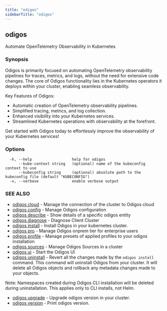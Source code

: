 ```yaml
---
title: "odigos"
sidebarTitle: "odigos"
---
```

## odigos

Automate OpenTelemetry Observability in Kubernetes

### Synopsis

Odigos is primarily focused on automating OpenTelemetry observability pipelines for traces, metrics, and logs, without the need for extensive code changes. The core of Odigos functionality lies in the Kubernetes operators it deploys within your cluster, enabling seamless observability.

Key Features of Odigos:
- Automatic creation of OpenTelemetry observability pipelines.
- Simplified tracing, metrics, and log collection.
- Enhanced visibility into your Kubernetes services.
- Streamlined Kubernetes operations with observability at the forefront.

Get started with Odigos today to effortlessly improve the observability of your Kubernetes services!

### Options

```
  -h, --help                  help for odigos
      --kube-context string   (optional) name of the kubeconfig context to use
      --kubeconfig string     (optional) absolute path to the kubeconfig file (default "KUBECONFIG")
  -v, --verbose               enable verbose output
```

### SEE ALSO

* [odigos cloud](/cli/odigos_cloud)	 - Manage the connection of the cluster to Odigos cloud
* [odigos config](/cli/odigos_config)	 - Manage Odigos configuration
* [odigos describe](/cli/odigos_describe)	 - Show details of a specific odigos entity
* [odigos diagnose](/cli/odigos_diagnose)	 - Diagnose Client Cluster
* [odigos install](/cli/odigos_install)	 - Install Odigos in your kubernetes cluster.
* [odigos pro](/cli/odigos_pro)	 - Manage Odigos onprem tier for enterprise users
* [odigos profile](/cli/odigos_profile)	 - Manage presets of applied profiles to your odigos installation
* [odigos sources](/cli/odigos_sources)	 - Manage Odigos Sources in a cluster
* [odigos ui](/cli/odigos_ui)	 - Start the Odigos UI
* [odigos uninstall](/cli/odigos_uninstall)	 - Revert all the changes made by the `odigos install` command.
This command will uninstall Odigos from your cluster. It will delete all Odigos objects
and rollback any metadata changes made to your objects.

Note: Namespaces created during Odigos CLI installation will be deleted during uninstallation. This applies only to CLI installs, not Helm.
* [odigos upgrade](/cli/odigos_upgrade)	 - Upgrade odigos version in your cluster.
* [odigos version](/cli/odigos_version)	 - Print odigos version.